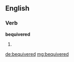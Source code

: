 ==English==

===Verb===
'''bequivered'''

# {{en-past of|bequiver}}

[[de:bequivered]]
[[mg:bequivered]]